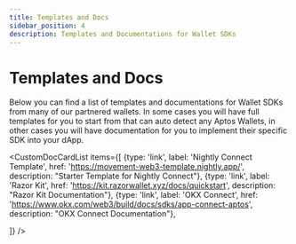 ```yaml
---
title: Templates and Docs
sidebar_position: 4
description: Templates and Documentations for Wallet SDKs
---
```



# Templates and Docs

Below you can find a list of templates and documentations for Wallet SDKs from many of our partnered wallets. In some cases you will have full templates for you to start from that can auto detect any Aptos Wallets, in other cases you will have documentation for you to implement their specific SDK into your dApp.

<CustomDocCardList items={[
  {type: 'link', label: 'Nightly Connect Template', href: 'https://movement-web3-template.nightly.app/', description: "Starter Template for Nightly Connect"},
  {type: 'link', label: 'Razor Kit', href: 'https://kit.razorwallet.xyz/docs/quickstart', description: "Razor Kit Documentation"},
  {type: 'link', label: 'OKX Connect', href: 'https://www.okx.com/web3/build/docs/sdks/app-connect-aptos', description: "OKX Connect Documentation"},

]} />